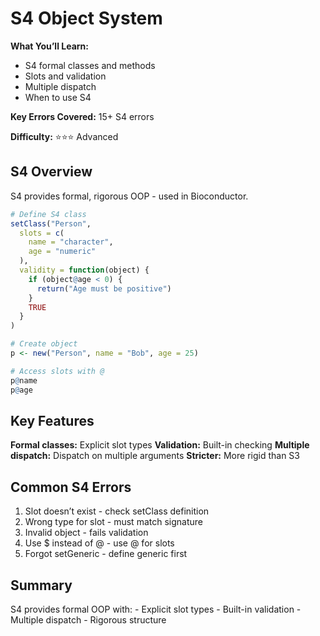 # S4 Object System {#s4-system}

<div class="chapter-summary">
**What You'll Learn:**

- S4 formal classes and methods
- Slots and validation
- Multiple dispatch
- When to use S4

**Key Errors Covered:** 15+ S4 errors

**Difficulty:** ⭐⭐⭐ Advanced
</div>

## S4 Overview

S4 provides formal, rigorous OOP - used in Bioconductor.

```r
# Define S4 class
setClass("Person",
  slots = c(
    name = "character",
    age = "numeric"
  ),
  validity = function(object) {
    if (object@age < 0) {
      return("Age must be positive")
    }
    TRUE
  }
)

# Create object
p <- new("Person", name = "Bob", age = 25)

# Access slots with @
p@name
p@age
```

## Key Features

**Formal classes:** Explicit slot types
**Validation:** Built-in checking
**Multiple dispatch:** Dispatch on multiple arguments
**Stricter:** More rigid than S3

## Common S4 Errors

1. Slot doesn't exist - check setClass definition
2. Wrong type for slot - must match signature
3. Invalid object - fails validation
4. Use $ instead of @ - use @ for slots
5. Forgot setGeneric - define generic first

## Summary

S4 provides formal OOP with:
- Explicit slot types
- Built-in validation
- Multiple dispatch
- Rigorous structure
